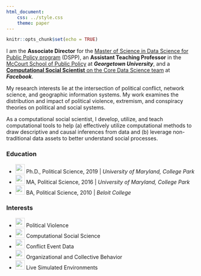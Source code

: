 ```yaml
---
html_document:
    css: ../style.css
    theme: paper 
---
```


```r
knitr::opts_chunk$set(echo = TRUE)
```


I am the **Associate Director** for the [Master of Science in Data Science for Public Policy program](https://mccourt.georgetown.edu/master-of-science-in-data-science-for-public-policy/) (DSPP), an **Assistant Teaching Professor** in the [McCourt School of Public Policy](https://mccourt.georgetown.edu/) at **_Georgetown University_**, and a [**Computational Social Scientist** on the Core Data Science team](https://research.fb.com/people/dunford-eric/) at **_Facebook_**. 


My research interests lie at the intersection of political conflict, network science, and geographic information systems. My work examines the distribution and impact of political violence, extremism, and conspiracy theories on political and social systems. 

As a computational social scientist, I develop, utilize, and teach computational tools to help (a) effectively utilize computational methods to draw descriptive and causal inferences from data and (b) leverage non-traditional data assets to better understand social processes. 

<!-- I earned my Ph.D. from the University of Maryland, College Park where I worked under the direction of [Johanna Birnir](https://gvpt.umd.edu/facultyprofile/birnir/j%C3%B3hanna), [David Cunningham](http://www.davidcunninghampolisci.com/), [Kathleen Cunningham](http://www.kathleengallaghercunningham.com/), and [Ernesto Calvo](http://gvptsites.umd.edu/calvo/).  -->


### Education

- <img src="img/graduation-cap.svg" style="width:25px;height:25px;opacity:.6"> Ph.D., Political Science, 2019 | _University of Maryland, College Park_
- <img src="img/graduation-cap.svg" style="width:25px;height:25px;opacity:.6"> MA, Political Science, 2016 | _University of Maryland, College Park_
- <img src="img/graduation-cap.svg" style="width:25px;height:25px;opacity:.6"> BA, Political Science, 2010 | _Beloit College_



### Interests



- <img src="img/bomb.svg" style="width:25px;height:25px;opacity:.6"> Political Violence
- <img src="img/desktop.svg" style="width:25px;height:25px;opacity:.6"> Computational Social Science
- <img src="img/chart-area.svg" style="width:25px;height:25px;opacity:.6"> Conflict Event Data
- <img src="img/users.svg" style="width:25px;height:25px;opacity:.6"> Organizational and Collective Behavior
- <img src="img/gamepad.svg" style="width:25px;height:25px;opacity:.6"> Live Simulated Environments